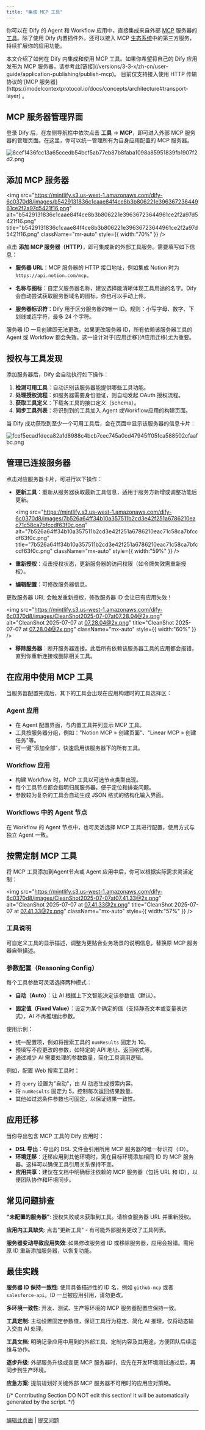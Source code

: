```yaml
---
title: "集成 MCP 工具"
---
```


你可以在 Dify 的 Agent 和 Workflow 应用中，直接集成来自外部 [MCP](https://modelcontextprotocol.io/introduction) 服务器的[工具](https://modelcontextprotocol.io/docs/concepts/tools)。除了使用 Dify 内置插件外，还可以接入 MCP [生态系统](https://mcpservers.org/)中的第三方服务，持续扩展你的应用功能。

<Note>
  本文介绍了如何在 Dify 内集成和使用 MCP 工具。如果你希望将自己的 Dify 应用发布为 MCP 服务器，请参考此[链接](/versions/3-3-x/zh-cn/user-guide/application-publishing/publish-mcp)。
</Note>

<Info>
  目前仅支持接入使用 HTTP 传输协议的 [MCP 服务器](https://modelcontextprotocol.io/docs/concepts/architecture#transport-layer) 。
</Info>

## MCP 服务器管理界面

登录 Dify 后，在左侧导航栏中依次点击 **工具** → **MCP**，即可进入外部 MCP 服务器的管理页面。在这里，你可以统一管理所有为自身应用配置的 MCP 服务器。

![6cef1436fcc13a65ccedb54bcf5ab77eb87b8faba1098a85951839fb1907f2d2.png](https://mintlify.s3.us-west-1.amazonaws.com/dify-6c0370d8/images/6cef1436fcc13a65ccedb54bcf5ab77eb87b8faba1098a85951839fb1907f2d2.png)

## 添加 MCP 服务器

<img
  src="https://mintlify.s3.us-west-1.amazonaws.com/dify-6c0370d8/images/b5429131836c1caae84f4ce8b3b806221e39636723644961ce2f2a97d5421f16.png"
  alt="b5429131836c1caae84f4ce8b3b806221e39636723644961ce2f2a97d5421f16.png"
  title="b5429131836c1caae84f4ce8b3b806221e39636723644961ce2f2a97d5421f16.png"
  className="mr-auto"
  style={{ width:"70%" }}
/>

点击 **添加 MCP 服务器（HTTP）**，即可集成新的外部工具服务。需要填写如下信息：

* **服务器 URL**：MCP 服务器的 HTTP 接口地址，例如集成 Notion 时为 `https://api.notion.com/mcp`。

* **名称与图标**：自定义服务器名称，建议选择能清晰体现工具用途的名字。Dify 会自动尝试获取服务器域名的图标，你也可以手动上传。

* **服务器标识符**：Dify 用于区分服务器的唯一 ID。规则：小写字母、数字、下划线或连字符，最多 24 个字符。

<Warning>
  服务器 ID 一旦创建即无法更改。如果更改服务器 ID，所有依赖该服务器工具的 Agent 或 Workflow 都会失效。这一设计对于[应用迁移](#应用迁移)尤为重要。
</Warning>

## 授权与工具发现

添加服务器后，Dify 会自动执行如下操作：

1. **检测可用工具**：自动识别该服务器能提供哪些工具功能。
2. **处理授权流程**：如服务器需要身份验证，则自动发起 OAuth 授权流程。
3. **获取工具定义**：下载各工具的接口定义（schema）。
4. **同步工具列表**：将识别到的工具加入 Agent 或Workflow应用的构建页面。

当 Dify 成功获取到至少一个可用工具后，会在页面中显示该服务器的信息卡片：

![fcef5ecad1deca82a1d8988c4bcb7cec745a0cd47945ff05fca588502cfaafbc.png](https://mintlify.s3.us-west-1.amazonaws.com/dify-6c0370d8/images/fcef5ecad1deca82a1d8988c4bcb7cec745a0cd47945ff05fca588502cfaafbc.png)

## 管理已连接服务器

点击对应服务器卡片，可进行以下操作：

* **更新工具**：重新从服务器获取最新工具信息，适用于服务方新增或调整功能后更新。

  <img
    src="https://mintlify.s3.us-west-1.amazonaws.com/dify-6c0370d8/images/7b526a64ff34b10a357511b2cd3e42f251a6786210eac71c58ca7bfccdf63f0c.png"
    alt="7b526a64ff34b10a357511b2cd3e42f251a6786210eac71c58ca7bfccdf63f0c.png"
    title="7b526a64ff34b10a357511b2cd3e42f251a6786210eac71c58ca7bfccdf63f0c.png"
    className="mx-auto"
    style={{ width:"59%" }}
  />

* **重新授权**：点击授权状态，更新服务器的访问权限（如令牌失效需重新授权）。

* **编辑配置**：可修改服务器信息。

<Warning>
  更改服务器 URL 会触发重新授权，修改服务器 ID 会让已有应用失效！
</Warning>

<img
  src="https://mintlify.s3.us-west-1.amazonaws.com/dify-6c0370d8/images/CleanShot2025-07-07at07.28.04@2x.png"
  alt="CleanShot 2025-07-07 at 07.28.04@2x.png"
  title="CleanShot 2025-07-07 at 07.28.04@2x.png"
  className="mx-auto"
  style={{ width:"60%" }}
/>

* **移除服务器**：断开服务器连接。此后所有依赖该服务器工具的应用都会报错，直到你重新连接或删除相关工具。

## 在应用中使用 MCP 工具

当服务器配置完成后，其下的工具会出现在应用构建时的工具选择区：

### Agent 应用

- 在 Agent 配置界面，与内置工具并列显示 MCP 工具。
- 工具按服务器分组，例如："Notion MCP » 创建页面"、"Linear MCP » 创建任务"等。
- 可一键"添加全部"，快速启用该服务器下的所有工具。

### Workflow 应用

- 构建 Workflow 时，MCP 工具以可选节点类型出现。
- 每个工具节点都会指明归属服务器，便于定位和排查问题。
- 参数较为复杂的工具会自动生成 JSON 格式的结构化输入界面。

### Workflows 中的 Agent 节点

在 Workflow 的 Agent 节点中，也可灵活选择 MCP 工具进行配置，使用方式与独立 Agent 一致。

## 按需定制 MCP 工具

将 MCP 工具添加到Agent节点或 Agent 应用中后，你可以根据实际需求灵活定制：

<img
  src="https://mintlify.s3.us-west-1.amazonaws.com/dify-6c0370d8/images/CleanShot2025-07-07at07.41.33@2x.png"
  alt="CleanShot 2025-07-07 at 07.41.33@2x.png"
  title="CleanShot 2025-07-07 at 07.41.33@2x.png"
  className="mx-auto"
  style={{ width:"57%" }}
/>

### 工具说明

可自定义工具的显示描述，调整为更贴合业务场景的说明信息，替换原 MCP 服务器自带描述。

### 参数配置（Reasoning Config）

每个工具参数可灵活选择两种模式：

* **自动（Auto）**：让 AI 根据上下文智能决定该参数值（默认）。

* **固定值（Fixed Value）**：设定为某个确定的值（支持静态文本或变量表达式），AI 不再推理此参数。

使用示例：

* 统一配置项，例如将搜索工具的 `numResults` 固定为 10。
* 预填写不应更改的参数，如特定的 API 地址、返回格式等。
* 通过减少 AI 需要处理的参数数量，简化工具调用逻辑。

例如，配置 Web 搜索工具时：

* 将 `query` 设置为"自动"，由 AI 动态生成搜索内容。
* 将 `numResults` 固定为 5，控制每次返回结果数量。
* 其他如过滤条件参数也可固定，以保证结果一致性。

## 应用迁移

当你导出包含 MCP 工具的 Dify 应用时：

* **DSL 导出**：导出的 DSL 文件会引用所用 MCP 服务器的唯一标识符（ID）。
* **环境迁移**：迁移应用到其他环境时，需在目标环境添加相同 ID 的 MCP 服务器。这样可以确保工具引用关系保持不变。
* **应用共享**：建议在文档中明确标注依赖的 MCP 服务器（包括 URL 和 ID），以便团队协作和环境同步。


## 常见问题排查

**"未配置的服务器"**: 授权失败或未获取到工具。请检查服务器 URL 并重新授权。

**应用内工具缺失**: 点击"更新工具" - 有可能外部服务更改了工具列表。

**服务器变动导致应用失效**: 如果修改服务器 ID 或移除服务器，应用会报错。需用原 ID 重新添加服务器，以恢复功能。

## 最佳实践

**服务器 ID 保持一致性**: 使用具备描述性的 ID 名，例如 `github-mcp` 或者 `salesforce-api`。ID 一旦被应用引用，请勿更改。

**多环境一致性**: 开发、测试、生产等环境的 MCP 服务器配置应保持一致。

**工具定制**: 主动设置固定参数值，保证工具行为稳定、简化 AI 推理，仅将动态输入交由 AI 处理。

**工具文档**: 明确记录应用中用到的外部工具、定制内容及其用途，方便团队后续运维与协作。

**逐步升级**: 外部服务升级或变更 MCP 服务器时，应先在开发环境测试通过后，再同步到生产环境。

**应急方案**: 提前规划好关键外部 MCP 服务器不可用时的应用应对策略。

{/*
Contributing Section
DO NOT edit this section!
It will be automatically generated by the script.
*/}

---

[编辑此页面](https://github.com/langgenius/dify-docs/edit/main/zh-hans/guides/tools/mcp.mdx) | [提交问题](https://github.com/langgenius/dify-docs/issues/new?template=docs.yml)


